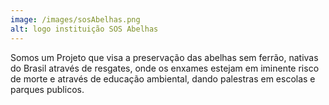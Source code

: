 ---
image: /images/sosAbelhas.png
alt: logo instituição SOS Abelhas
---
Somos um Projeto que visa a preservação das abelhas sem ferrão, nativas do Brasil através de resgates, onde os enxames estejam em iminente risco de morte e através de educação ambiental, dando palestras em escolas e parques publicos.
